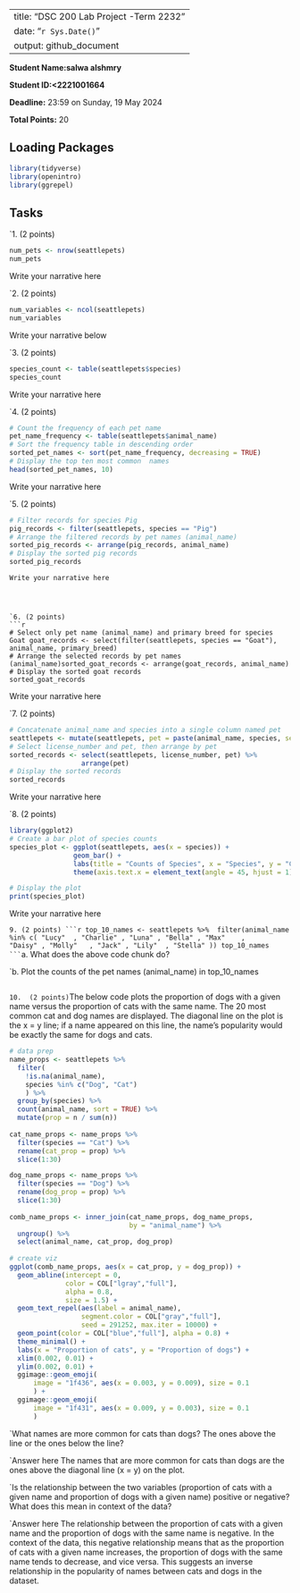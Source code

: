 --
title: "DSC 200 Lab Project -Term 2232"
date: "`r Sys.Date()`"
output: github_document
---

**Student Name:salwa alshmry**

**Student ID:<2221001664**


**Deadline:** 23:59 on Sunday, 19 May 2024

**Total Points:** 20


## Loading Packages

```r

library(tidyverse)
library(openintro)
library(ggrepel)
```


## Tasks

`1. (2 points)
```r
num_pets <- nrow(seattlepets)
num_pets
```
Write your narrative here




`2. (2 points)
```r
num_variables <- ncol(seattlepets)
num_variables
```


Write your narrative below



`3. (2 points)
```r
species_count <- table(seattlepets$species)
species_count
```
Write your narrative here


`4. (2 points)
```r
# Count the frequency of each pet name
pet_name_frequency <- table(seattlepets$animal_name)
# Sort the frequency table in descending order
sorted_pet_names <- sort(pet_name_frequency, decreasing = TRUE)
# Display the top ten most common  names
head(sorted_pet_names, 10)
```
Write your narrative here


`5. (2 points)
```r
# Filter records for species Pig
pig_records <- filter(seattlepets, species == "Pig")
# Arrange the filtered records by pet names (animal_name)
sorted_pig_records <- arrange(pig_records, animal_name)
# Display the sorted pig records
sorted_pig_records
```

```
Write your narrative here




`6. (2 points)
```r
# Select only pet name (animal_name) and primary breed for species Goat goat_records <- select(filter(seattlepets, species == "Goat"), animal_name, primary_breed)
# Arrange the selected records by pet names (animal_name)sorted_goat_records <- arrange(goat_records, animal_name)
# Display the sorted goat records
sorted_goat_records
```
Write your narrative here





`7. (2 points)
```r
# Concatenate animal_name and species into a single column named pet
seattlepets <- mutate(seattlepets, pet = paste(animal_name, species, sep = " - "))
# Select license_number and pet, then arrange by pet
sorted_records <- select(seattlepets, license_number, pet) %>%
                  arrange(pet)
# Display the sorted records
sorted_records
```
Write your narrative here



`8. (2 points)
```r
library(ggplot2)
# Create a bar plot of species counts
species_plot <- ggplot(seattlepets, aes(x = species)) +
                geom_bar() +
                labs(title = "Counts of Species", x = "Species", y = "Count") +
                theme(axis.text.x = element_text(angle = 45, hjust = 1))

# Display the plot
print(species_plot)
```
Write your narrative here




`9. (2 points)
```r
top_10_names <- seattlepets %>% 
filter(animal_name %in% c( "Lucy"  , "Charlie" , "Luna" , "Bella" , "Max"    , 
                           "Daisy" , "Molly"   , "Jack" , "Lily"  , "Stella" ))
top_10_names
```
`a.	What does the above code chunk do?



`b. Plot the counts of the pet names (animal_name) in top_10_names
```r

```


`10.  (2 points)
`The below code plots the proportion of dogs with a given name versus the proportion of cats with the same name. The 20 most common cat and dog names are displayed. The diagonal line on the plot is the x = y line; if a name appeared on this line, the name’s popularity would be exactly the same for dogs and cats.

```r
# data prep
name_props <- seattlepets %>% 
  filter(
    !is.na(animal_name),
    species %in% c("Dog", "Cat")
    ) %>%
  group_by(species) %>% 
  count(animal_name, sort = TRUE) %>%
  mutate(prop = n / sum(n))
    
cat_name_props <- name_props %>%
  filter(species == "Cat") %>%
  rename(cat_prop = prop) %>%
  slice(1:30)

dog_name_props <- name_props %>%
  filter(species == "Dog") %>%
  rename(dog_prop = prop) %>%
  slice(1:30)
    
comb_name_props <- inner_join(cat_name_props, dog_name_props, 
                              by = "animal_name") %>%
  ungroup() %>%
  select(animal_name, cat_prop, dog_prop)
    
# create viz
ggplot(comb_name_props, aes(x = cat_prop, y = dog_prop)) +
  geom_abline(intercept = 0, 
              color = COL["lgray","full"], 
              alpha = 0.8, 
              size = 1.5) +
  geom_text_repel(aes(label = animal_name), 
                  segment.color = COL["gray","full"], 
                  seed = 291252, max.iter = 10000) +
  geom_point(color = COL["blue","full"], alpha = 0.8) +
  theme_minimal() +
  labs(x = "Proportion of cats", y = "Proportion of dogs") +
  xlim(0.002, 0.01) +
  ylim(0.002, 0.01) +
  ggimage::geom_emoji(
      image = "1f436", aes(x = 0.003, y = 0.009), size = 0.1
      ) +
  ggimage::geom_emoji(
      image = "1f431", aes(x = 0.009, y = 0.003), size = 0.1
      )
```

`What names are more common for cats than dogs? The ones above the line or the ones below the line?

`Answer here 
The names that are more common for cats than dogs are the ones above the diagonal line (x = y) on the plot.


`Is the relationship between the two variables (proportion of cats with a given name and proportion of dogs with a given name) positive or negative? What does this mean in context of the data?

`Answer here 
The relationship between the proportion of cats with a given name and the proportion of dogs with the same name is negative. In the context of the data, this negative relationship means that as the proportion of cats with a given name increases, the proportion of dogs with the same name tends to decrease, and vice versa. This suggests an inverse relationship in the popularity of names between cats and dogs in the dataset.
